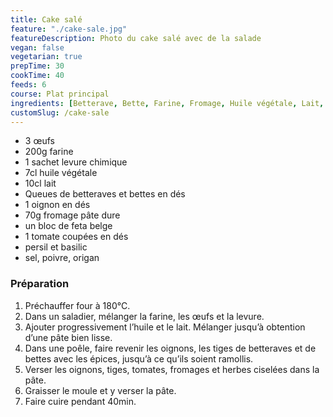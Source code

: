 ```yaml
---
title: Cake salé
feature: "./cake-sale.jpg"
featureDescription: Photo du cake salé avec de la salade
vegan: false
vegetarian: true
prepTime: 30
cookTime: 40
feeds: 6
course: Plat principal
ingredients: [Betterave, Bette, Farine, Fromage, Huile végétale, Lait, Oignon, Tomate, Œuf]
customSlug: /cake-sale
---
```


<Ingredients>

- 3 <Link to="/ingredients/oeuf">œufs</Link>
- 200g <Link to="/ingredients/farine">farine</Link>
- 1 sachet levure chimique
- 7cl <Link to="/ingredients/huile-vegetale">huile végétale</Link>
- 10cl <Link to="/ingredients/lait">lait</Link>
- Queues de <Link to="/ingredients/betterave">betteraves</Link> et <Link to="/ingredients/bette">bettes</Link> en dés
- 1 <Link to="/ingredients/oignon">oignon</Link> en dés
- 70g <Link to="/ingredients/fromage">fromage</Link> pâte dure
- un bloc de <Link to="/ingredients/fromage">feta belge</Link>
- 1 <Link to="/ingredients/tomate">tomate</Link> coupées en dés
- persil et basilic
- sel, poivre, origan

</Ingredients>

### Préparation

1. Préchauffer four à 180°C.
2. Dans un saladier, mélanger la farine, les œufs et la levure.
3. Ajouter progressivement l’huile et le lait. Mélanger jusqu’à obtention d’une pâte bien lisse.
4. Dans une poêle, faire revenir les oignons, les tiges de betteraves et de bettes avec les épices, jusqu’à ce qu’ils soient ramollis.
5. Verser les oignons, tiges, tomates, fromages et herbes ciselées dans la pâte.
6. Graisser le moule et y verser la pâte.
7. Faire cuire pendant 40min.
